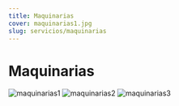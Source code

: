 ```yaml
---
title: Maquinarias
cover: maquinarias1.jpg
slug: servicios/maquinarias
---
```

# Maquinarias

![maquinarias1](./maquinaria1.jpg)
![maquinarias2](./maquinaria2.jpg)
![maquinarias3](./maquinaria3.jpg)